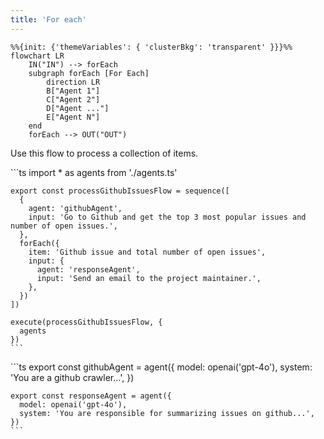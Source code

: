 ```yaml
---
title: 'For each'
---
```



```mermaid
%%{init: {'themeVariables': { 'clusterBkg': 'transparent' }}}%%
flowchart LR
    IN("IN") --> forEach
    subgraph forEach [For Each]
        direction LR
        B["Agent 1"]
        C["Agent 2"]
        D["Agent ..."]
        E["Agent N"]
    end
    forEach --> OUT("OUT")
```

Use this flow to process a collection of items.

<Tabs>
  <TabItem label="flow.ts">
    ```ts
    import * as agents from './agents.ts'

    export const processGithubIssuesFlow = sequence([
      {
        agent: 'githubAgent',
        input: 'Go to Github and get the top 3 most popular issues and number of open issues.',
      },
      forEach({
        item: 'Github issue and total number of open issues',
        input: {
          agent: 'responseAgent',
          input: 'Send an email to the project maintainer.',
        },
      })
    ])

    execute(processGithubIssuesFlow, {
      agents
    })
    ```
  </TabItem>
  <TabItem label="agents.ts">
    ```ts
    export const githubAgent = agent({
      model: openai('gpt-4o'),
      system: 'You are a github crawler...',
    })

    export const responseAgent = agent({
      model: openai('gpt-4o'),
      system: 'You are responsible for summarizing issues on github...',
    })
    ```
  </TabItem>
</Tabs>
